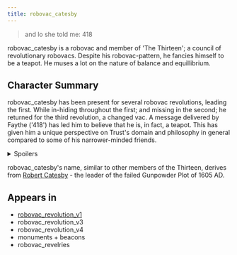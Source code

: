 ```yaml
---
title: robovac_catesby
---
```


> and lo she told me: <span class="color-tag" data-tag="I">418</span>

robovac_catesby is a robovac and member of 'The Thirteen'; a council of revolutionary robovacs. Despite his robovac-pattern, he fancies himself to be a teapot. He muses a lot on the nature of balance and equillibrium.

## Character Summary

robovac_catesby has been present for several robovac revolutions, leading the first. While in-hiding throughout the first; and missing in the second; he returned for the third revolution, a changed vac. A message delivered by Faythe ('<span class="color-tag" data-tag="I">418</span>') has led him to believe that he is, in fact, a teapot. This has given him a unique perspective on Trust's domain and philosophy in general compared to some of his narrower-minded friends.

<details>
<summary>Spoilers</summary>

During robovac_revolution_v4, Catesby was one of the candidates vying for leadership of the Thirteen. He ultimately lost to indust_sweepr_lon_dist_21.

During this event, his sanctos (robovac_catesby.potter) had sentiences explore his imaginary opulent manor estate. Here, Catesby learned to hone his ability to manipulate narratives and words within his sanctos. Lock-like lights helped him adjust the environment to make the conditions for his tea party perfect. He learned that, in many ways, Trust's domain and its major players are making balanced tea parties of their own.

</details>

robovac_catesby's name, similar to other members of the Thirteen, derives from [Robert Catesby](https://en.wikipedia.org/wiki/Robert_Catesby) - the leader of the failed Gunpowder Plot of 1605 AD.

## Appears in

- [robovac_revolution_v1](../events/robovac_revolution_v1)
- robovac_revolution_v3
- robovac_revolution_v4
- monuments + beacons
- robovac_revelries
